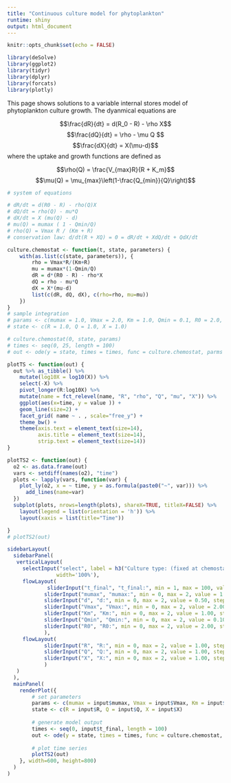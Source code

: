 ```yaml
---
title: "Continuous culture model for phytoplankton"
runtime: shiny
output: html_document
---
```


```r
knitr::opts_chunk$set(echo = FALSE)

library(deSolve)
library(ggplot2)
library(tidyr)
library(dplyr)
library(forcats)
library(plotly)
```


This page shows solutions to a variable internal stores model of phytoplankton culture growth. The dyanmical equations are

$$\frac{dR}{dt} = d(R_0 - R) - \rho X$$
$$\frac{dQ}{dt} = \rho - \mu Q $$
$$\frac{dX}{dt} = X(\mu-d)$$
where the uptake and growth functions are defined as 

$$\rho(Q) = \frac{V_{max}R}{R + K_m}$$
$$\mu(Q) = \mu_{max}\left(1-\frac{Q_{min}}{Q}\right)$$



```r
# system of equations

# dR/dt = d(R0 - R) - rho(Q)X
# dQ/dt = rho(Q) - mu*Q
# dX/dt = X (mu(Q) - d)
# mu(Q) = mumax ( 1 - Qmin/Q)
# rho(Q) = Vmax R / (Km + R)
# conservation law: d/dt(R + XQ) = 0 = dR/dt + XdQ/dt + QdX/dt 

culture.chemostat <- function(t, state, parameters) {
    with(as.list(c(state, parameters)), {
        rho = Vmax*R/(Km+R)
        mu = mumax*(1-Qmin/Q)
        dR = d*(R0 - R) - rho*X
        dQ = rho - mu*Q
        dX = X*(mu-d)
        list(c(dR, dQ, dX), c(rho=rho, mu=mu))  
    })
}
# sample integration
# params <- c(mumax = 1.0, Vmax = 2.0, Km = 1.0, Qmin = 0.1, R0 = 2.0, d = 0.5)
# state <- c(R = 1.0, Q = 1.0, X = 1.0)

# culture.chemostat(0, state, params)
# times <- seq(0, 25, length = 100)
# out <- ode(y = state, times = times, func = culture.chemostat, parms = params)

plotTS <- function(out) {
  out %>% as_tibble() %>%
    mutate(log10X = log10(X)) %>%
    select(-X) %>%
    pivot_longer(R:log10X) %>%
    mutate(name = fct_relevel(name, "R", "rho", "Q", "mu", "X")) %>%
    ggplot(aes(x=time, y = value )) + 
    geom_line(size=2) + 
    facet_grid( name ~ . , scale="free_y") + 
    theme_bw() + 
    theme(axis.text = element_text(size=14),
          axis.title = element_text(size=14), 
          strip.text = element_text(size=14))
}

plotTS2 <- function(out) {
  o2 <- as.data.frame(out)
  vars <- setdiff(names(o2), "time")
  plots <- lapply(vars, function(var) {
    plot_ly(o2, x = ~ time, y = as.formula(paste0("~", var))) %>%
      add_lines(name=var)
  })
  subplot(plots, nrows=length(plots), shareX=TRUE, titleX=FALSE) %>% 
    layout(legend = list(orientation = 'h')) %>%
    layout(xaxis = list(title="Time"))

}
# plotTS2(out)
```

```r
sidebarLayout(
  sidebarPanel(
   verticalLayout(
     selectInput("select", label = h3("Culture type: (fixed at chemostat now)"), choices = list("Chemostat" = 1, "Turbidostat" = 2, "Batch" = 3, "Semi-continuous batch"=4), selected = 1,
                width='100%'),
     flowLayout(
             sliderInput("t_final", "t_final:", min = 1, max = 100, value = 25.00, step = 1.0),
            sliderInput("mumax", "mumax:", min = 0, max = 2, value = 1.00, step = 0.05),
            sliderInput("d", "d:", min = 0, max = 2, value = 0.50, step = 0.05),
            sliderInput("Vmax", "Vmax:", min = 0, max = 2, value = 2.00, step = 0.05),
            sliderInput("Km", "Km:", min = 0, max = 2, value = 1.00, step = 0.05),
            sliderInput("Qmin", "Qmin:", min = 0, max = 2, value = 0.10, step = 0.05),
            sliderInput("R0", "R0:", min = 0, max = 2, value = 2.00, step = 0.05)
            ),
     flowLayout(
            sliderInput("R", "R:", min = 0, max = 2, value = 1.00, step = 0.05),
            sliderInput("Q", "Q:", min = 0, max = 2, value = 1.00, step = 0.05),
            sliderInput("X", "X:", min = 0, max = 2, value = 1.00, step = 0.05)
            )
   )
  ),
  mainPanel(
    renderPlot({
        # set parameters
        params <- c(mumax = input$mumax, Vmax = input$Vmax, Km = input$Km, Qmin = input$Qmin, R0 = input$R0, d = input$d)
        state <- c(R = input$R, Q = input$Q, X = input$X)
        
        # generate model output
        times <- seq(0, input$t_final, length = 100)
        out <- ode(y = state, times = times, func = culture.chemostat, parms = params)
        
        # plot time series
        plotTS2(out)
    }, width=600, height=800)
  )
)

```


